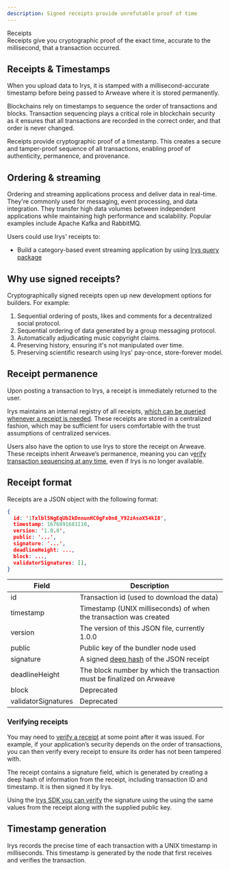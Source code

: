 ```yaml
---
description: Signed receipts provide unrefutable proof of time
---
```




<div className="flex flex-col mt-5">
	<div className="flex items-end">
		<div className="">
			<Heading level={1}>Receipts</Heading>
		</div>
	</div>
</div>
Receipts give you cryptographic proof of the exact time, accurate to the millisecond, that a transaction occurred.

## Receipts & Timestamps

When you upload data to Irys, it is stamped with a millisecond-accurate timestamp before being passed to Arweave where it is stored permanently.

Blockchains rely on timestamps to sequence the order of transactions and blocks. Transaction sequencing plays a critical role in blockchain security as it ensures that all transactions are recorded in the correct order, and that order is never changed.

Receipts provide cryptographic proof of a timestamp. This creates a secure and tamper-proof sequence of all transactions, enabling proof of authenticity, permanence, and provenance.

## Ordering & streaming

Ordering and streaming applications process and deliver data in real-time. They're commonly used for messaging, event processing, and data integration. They transfer high data volumes between independent applications while maintaining high performance and scalability. Popular examples include Apache Kafka and RabbitMQ.

Users could use Irys' receipts to:

-   Build a category-based event streaming application by using [Irys query package](/developer-docs/querying/query-package)

## Why use signed receipts?

Cryptographically signed receipts open up new development options for builders. For example:

1. Sequential ordering of posts, likes and comments for a decentralized social protocol.
2. Sequential ordering of data generated by a group messaging protocol.
3. Automatically adjudicating music copyright claims.
4. Preserving history, ensuring it's not manipulated over time.
5. Preserving scientific research using Irys' pay-once, store-forever model.

## Receipt permanence

Upon posting a transaction to Irys, a receipt is immediately returned to the user.

Irys maintains an internal registry of all receipts, [which can be queried whenever a receipt is needed](/developer-docs/irys-sdk/api/utils-getReceipt). These receipts are stored in a centralized fashion, which may be sufficient for users comfortable with the trust assumptions of centralized services.

Users also have the option to use Irys to store the receipt on Arweave. These receipts inherit Arweave’s permanence, meaning you can v[erify transaction sequencing at any time](/developer-docs/irys-sdk/api/utils-verifyReceipt), even if Irys is no longer available.

## Receipt format

Receipts are a JSON object with the following format:

```json
{
  id: '1Txlbl5NgEqUbIkDnnunHC0gFx0n8_Y92zAsoX54kI8',
  timestamp: 1676891681110,
  version: '1.0.0',
  public: '...',
  signature: '...',
  deadlineHeight: ...,
  block: ...,
  validatorSignatures: [],
}
```

| Field               | Description                                                            |
| ------------------- | ---------------------------------------------------------------------- |
| id                  | Transaction id (used to download the data)                             |
| timestamp           | Timestamp (UNIX milliseconds) of when the transaction was created      |
| version             | The version of this JSON file, currently 1.0.0                         |
| public              | Public key of the bundler node used                                    |
| signature           | A signed [deep hash](/terminology#deep-hash) of the JSON receipt       |
| deadlineHeight      | The block number by which the transaction must be finalized on Arweave |
| block               | Deprecated                                                             |
| validatorSignatures | Deprecated                                                             |

### Verifying receipts

You may need to [verify a receipt](/developer-docs/irys-sdk/api/utils-verifyReceipt) at some point after it was issued. For example, if your application’s security depends on the order of transactions, you can then verify every receipt to ensure its order has not been tampered with.

The receipt contains a signature field, which is generated by creating a deep hash of information from the receipt, including transaction ID and timestamp. It is then signed it by Irys.

Using the [Irys SDK you can verify](/developer-docs/irys-sdk/api/utils-verifyReceipt) the signature using the using the same values from the receipt along with the supplied public key.

## Timestamp generation

Irys records the precise time of each transaction with a UNIX timestamp in milliseconds. This timestamp is generated by the node that first receives and verifies the transaction.
